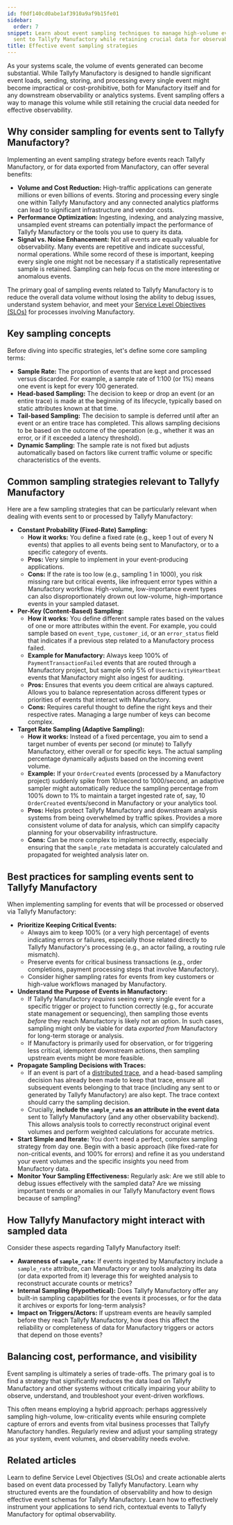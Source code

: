 ```yaml
---
id: f0df140cd0abe1af3910a9af9b15fe01
sidebar:
  order: 7
snippet: Learn about event sampling techniques to manage high-volume event streams
  sent to Tallyfy Manufactory while retaining crucial data for observability.
title: Effective event sampling strategies
---
```


As your systems scale, the volume of events generated can become substantial. While Tallyfy Manufactory is designed to handle significant event loads, sending, storing, and processing every single event might become impractical or cost-prohibitive, both for Manufactory itself and for any downstream observability or analytics systems. Event sampling offers a way to manage this volume while still retaining the crucial data needed for effective observability.

## Why consider sampling for events sent to Tallyfy Manufactory?

Implementing an event sampling strategy before events reach Tallyfy Manufactory, or for data exported from Manufactory, can offer several benefits:

*   **Volume and Cost Reduction:** High-traffic applications can generate millions or even billions of events. Storing and processing every single one within Tallyfy Manufactory and any connected analytics platforms can lead to significant infrastructure and vendor costs.
*   **Performance Optimization:** Ingesting, indexing, and analyzing massive, unsampled event streams can potentially impact the performance of Tallyfy Manufactory or the tools you use to query its data.
*   **Signal vs. Noise Enhancement:** Not all events are equally valuable for observability. Many events are repetitive and indicate successful, normal operations. While some record of these is important, keeping every single one might not be necessary if a statistically representative sample is retained. Sampling can help focus on the more interesting or anomalous events.

The primary goal of sampling events related to Tallyfy Manufactory is to reduce the overall data volume without losing the ability to debug issues, understand system behavior, and meet your [Service Level Objectives (SLOs)](./setting-up-alerts-and-slos/) for processes involving Manufactory.

## Key sampling concepts

Before diving into specific strategies, let's define some core sampling terms:

*   **Sample Rate:** The proportion of events that are kept and processed versus discarded. For example, a sample rate of 1:100 (or 1%) means one event is kept for every 100 generated.
*   **Head-based Sampling:** The decision to keep or drop an event (or an entire trace) is made at the beginning of its lifecycle, typically based on static attributes known at that time.
*   **Tail-based Sampling:** The decision to sample is deferred until after an event or an entire trace has completed. This allows sampling decisions to be based on the outcome of the operation (e.g., whether it was an error, or if it exceeded a latency threshold).
*   **Dynamic Sampling:** The sample rate is not fixed but adjusts automatically based on factors like current traffic volume or specific characteristics of the events.

## Common sampling strategies relevant to Tallyfy Manufactory

Here are a few sampling strategies that can be particularly relevant when dealing with events sent to or processed by Tallyfy Manufactory:

*   **Constant Probability (Fixed-Rate) Sampling:**
    *   **How it works:** You define a fixed rate (e.g., keep 1 out of every N events) that applies to all events being sent to Manufactory, or to a specific category of events.
    *   **Pros:** Very simple to implement in your event-producing applications.
    *   **Cons:** If the rate is too low (e.g., sampling 1 in 1000), you risk missing rare but critical events, like infrequent error types within a Manufactory workflow. High-volume, low-importance event types can also disproportionately drown out low-volume, high-importance events in your sampled dataset.
*   **Per-Key (Content-Based) Sampling:**
    *   **How it works:** You define different sample rates based on the values of one or more attributes within the event. For example, you could sample based on `event_type`, `customer_id`, or an `error_status` field that indicates if a previous step related to a Manufactory process failed.
    *   **Example for Manufactory:** Always keep 100% of `PaymentTransactionFailed` events that are routed through a Manufactory project, but sample only 5% of `UserActivityHeartbeat` events that Manufactory might also ingest for auditing.
    *   **Pros:** Ensures that events you deem critical are always captured. Allows you to balance representation across different types or priorities of events that interact with Manufactory.
    *   **Cons:** Requires careful thought to define the right keys and their respective rates. Managing a large number of keys can become complex.
*   **Target Rate Sampling (Adaptive Sampling):**
    *   **How it works:** Instead of a fixed percentage, you aim to send a target number of events per second (or minute) to Tallyfy Manufactory, either overall or for specific keys. The actual sampling percentage dynamically adjusts based on the incoming event volume.
    *   **Example:** If your `OrderCreated` events (processed by a Manufactory project) suddenly spike from 10/second to 1000/second, an adaptive sampler might automatically reduce the sampling percentage from 100% down to 1% to maintain a target ingested rate of, say, 10 `OrderCreated` events/second in Manufactory or your analytics tool.
    *   **Pros:** Helps protect Tallyfy Manufactory and downstream analysis systems from being overwhelmed by traffic spikes. Provides a more consistent volume of data for analysis, which can simplify capacity planning for your observability infrastructure.
    *   **Cons:** Can be more complex to implement correctly, especially ensuring that the `sample_rate` metadata is accurately calculated and propagated for weighted analysis later on.

## Best practices for sampling events sent to Tallyfy Manufactory

When implementing sampling for events that will be processed or observed via Tallyfy Manufactory:

*   **Prioritize Keeping Critical Events:**
    *   Always aim to keep 100% (or a very high percentage) of events indicating errors or failures, especially those related directly to Tallyfy Manufactory's processing (e.g., an actor failing, a routing rule mismatch).
    *   Preserve events for critical business transactions (e.g., order completions, payment processing steps that involve Manufactory).
    *   Consider higher sampling rates for events from key customers or high-value workflows managed by Manufactory.
*   **Understand the Purpose of Events in Manufactory:**
    *   If Tallyfy Manufactory *requires* seeing every single event for a specific trigger or project to function correctly (e.g., for accurate state management or sequencing), then sampling those events *before* they reach Manufactory is likely not an option. In such cases, sampling might only be viable for data *exported from* Manufactory for long-term storage or analysis.
    *   If Manufactory is primarily used for observation, or for triggering less critical, idempotent downstream actions, then sampling upstream events might be more feasible.
*   **Propagate Sampling Decisions with Traces:**
    *   If an event is part of a [distributed trace](./implementing-distributed-tracing/), and a head-based sampling decision has already been made to keep that trace, ensure all subsequent events belonging to that trace (including any sent to or generated by Tallyfy Manufactory) are also kept. The trace context should carry the sampling decision.
    *   Crucially, **include the `sample_rate` as an attribute in the event data** sent to Tallyfy Manufactory (and any other observability backend). This allows analysis tools to correctly reconstruct original event volumes and perform weighted calculations for accurate metrics.
*   **Start Simple and Iterate:** You don't need a perfect, complex sampling strategy from day one. Begin with a basic approach (like fixed-rate for non-critical events, and 100% for errors) and refine it as you understand your event volumes and the specific insights you need from Manufactory data.
*   **Monitor Your Sampling Effectiveness:** Regularly ask: Are we still able to debug issues effectively with the sampled data? Are we missing important trends or anomalies in our Tallyfy Manufactory event flows because of sampling?

## How Tallyfy Manufactory might interact with sampled data

Consider these aspects regarding Tallyfy Manufactory itself:

*   **Awareness of `sample_rate`:** If events ingested by Manufactory include a `sample_rate` attribute, can Manufactory or any tools analyzing its data (or data exported from it) leverage this for weighted analysis to reconstruct accurate counts or metrics?
*   **Internal Sampling (Hypothetical):** Does Tallyfy Manufactory offer any built-in sampling capabilities for the events it processes, or for the data it archives or exports for long-term analysis?
*   **Impact on Triggers/Actors:** If upstream events are heavily sampled before they reach Tallyfy Manufactory, how does this affect the reliability or completeness of data for Manufactory triggers or actors that depend on those events?

## Balancing cost, performance, and visibility

Event sampling is ultimately a series of trade-offs. The primary goal is to find a strategy that significantly reduces the data load on Tallyfy Manufactory and other systems without critically impairing your ability to observe, understand, and troubleshoot your event-driven workflows.

This often means employing a hybrid approach: perhaps aggressively sampling high-volume, low-criticality events while ensuring complete capture of errors and events from vital business processes that Tallyfy Manufactory handles. Regularly review and adjust your sampling strategy as your system, event volumes, and observability needs evolve. 


## Related articles
<CardGrid>
<LinkTitleCard header="<b>Best Practices > Setting up effective alerts and SLOs with Tallyfy Manufactory event data</b>" href="./setting-up-alerts-and-slos/" >Learn to define Service Level Objectives (SLOs) and create actionable alerts based on event data processed by Tallyfy Manufactory.</LinkTitleCard>
<LinkTitleCard header="<b>Best Practices > Understanding structured events for observability in Tallyfy Manufactory</b>" href="./understanding-structured-events/" >Learn why structured events are the foundation of observability and how to design effective event schemas for Tallyfy Manufactory.</LinkTitleCard>
<LinkTitleCard header="<b>Best Practices > Best practices for instrumenting applications for Tallyfy Manufactory</b>" href="./instrumenting-applications-for-manufactory/" >Learn how to effectively instrument your applications to send rich, contextual events to Tallyfy Manufactory for optimal observability.</LinkTitleCard>
</CardGrid>